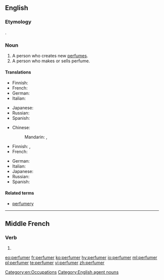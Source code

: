 ==English==

===Etymology===
{{suffix|perfume|er|lang=en}}.

===Noun===
{{en-noun}}

# A person who creates new [[perfume]]s.
# A person who makes or sells perfume.

====Translations====
{{trans-top|person who creates new perfumes}}
* Finnish: {{t|fi|parfymisti}}
* French: {{t+|fr|parfumeur|m}}
* German: {{t+|de|Parfümeur|m}}
* Italian: {{t|it|profumiere|m}}
{{trans-mid}}
* Japanese: {{t|ja|パフューマー|tr=pafyūmā|sc=Jpan}}
* Russian: {{t+|ru|парфюмер|m|tr=parfjumér|sc=Cyrl}}
* Spanish: {{t+|es|perfumista|m}}
{{trans-bottom}}

{{trans-top|person who makes or sells perfume}}
* Chinese:
*: Mandarin: {{qualifier|manufacturer}} {{t|cmn|香水製造商|tr=xiāngshuǐ zhìzàoshāng|sc=Hani}}, {{qualifier|seller}} {{t|cmn|售香水者|tr=shòu xiāngshuǐ zhě|sc=Hani}}
* Finnish: {{t|fi|hajuvesimyyjä}}, {{t|fi|parfymisti}}
* French: {{t+|fr|parfumeur|m}}
{{trans-mid}}
* German: {{t+|de|Parfümeur|m}}
* Italian: {{t|it|profumiere|m}}
* Japanese: {{t|ja|パフューマー|tr=pafyūmā|sc=Jpan}}
* Russian: {{t+|ru|парфюмер|m|tr=parfjumér|sc=Cyrl}}
* Spanish: {{t+|es|perfumista|m}}
{{trans-bottom}}

====Related terms====
* [[perfumery]]

[[Category:en:Occupations]]
[[Category:English agent nouns]]

----

==Middle French==

===Verb===
{{head|frm|verb}}

# {{alternative form of|parfumer|lang=frm}}

[[eo:perfumer]]
[[fr:perfumer]]
[[ko:perfumer]]
[[hy:perfumer]]
[[io:perfumer]]
[[ml:perfumer]]
[[pl:perfumer]]
[[te:perfumer]]
[[vi:perfumer]]
[[zh:perfumer]]
